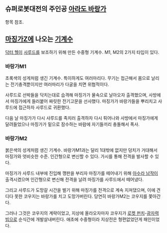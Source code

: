 == 슈퍼로봇대전의 주인공 [[아라도 바랑가]] ==

항목 참조.

== [[마징가Z]]에 나오는 [[기계수]] ==
[[닥터 헬]]이 [[사루드]]를 보조하기 위해 만든 수중형 기계수. M1, M2의 2가지 타입이 있다.


=== 바랑가M1 ===
초록색의 성게처럼 생긴 기계수. 특이하게도 여러마리다. 무기는 접근해서 몸으로 날리는 전기충격뿐이지만 여러마리가 다굴을 치면 위협적이다.

사루드로 선박들을 닥치는대로 습격해 마징가가 물속으로 날아오자 출격했으며, 사방에서 마징가에게 들러붙어 짜릿한 전기고문을 선사했다. 마징가가 바랑가들을 뿌리치고 사루드에 접근하자 사루드로 귀환했다.

다음 날 마징가가 다시 사루드를 족치러 출격하자 다시 튀어나와 사방에서 마징가에게 달려들었으나 마징가가 밑으로 잠수하는 바람에 자기들끼리 충돌해서 폭사.

=== 바랑가M2 ===
붉은색의 성게처럼 생긴 기계수. 바랑가M1과는 달리 1대밖에 없지만 덩치가 거대해서 마징가와 엇비슷한 수준. 인간형으로 변신할 수 있다. 가시를 통해 전격을 발사할 수 있다.

마징가가 사루드 내부에 진입해 깽판을 부리자 마징가를 떼어내기 위해 [[아수라 남작]]이 출격시켰으며 인간형으로 변신해 전격을 날려 마징가를 사루드에서 떼어냈다.

그리고 사루드가 도망갈 시간을 벌기 위해 마징가를 전격으로 계속 지져댔으며, 이에 견디다 못한 코우지는 바랑가를 치고 도망가버린다. 당연히 바랑가M2는 코우지를 쫓아간다.

그러나 그것은 코우지의 계략이었고, 지상에 올라오자마자 코우지가 [[로켓 펀치]]-[[광자력 빔]]으로 순식간에 개발살내버린다. 애초에 수중형이라 지상전은 형편없었던게 패인이었다.

